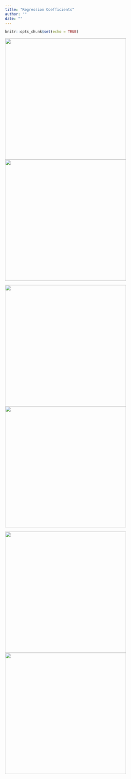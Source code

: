 ```yaml
---
title: "Regression Coefficients"
author: ""
date: ""
---
```


```r
knitr::opts_chunk$set(echo = TRUE)

```

[<img src="./figure/RegressionCoef/RegCoefMe-1.png" width="400"/>](./RegCoefME.html) [<img src="./figure/RegressionCoef/METable-1.png" width="400"/>](./METable.html) 

[<img src="./figure/RegressionCoef/METable2data-1.png" width="400"/>](./METable2data.html) [<img src="./figure/RegressionCoef/RegCoefRounds-1.png" width="400"/>](./RegCoefRounds.html)

[<img src="./figure/RegressionCoef/RegCoefMultipleOutcomes-1.png" width="400"/>](./RegCoefMultipleOutcomes.html) [<img src="./figure/RegressionCoef/RegCoefGraded-1.png" width="400"/>](./RegCoefGraded.html)





